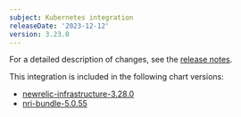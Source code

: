 ```yaml
---
subject: Kubernetes integration
releaseDate: '2023-12-12'
version: 3.23.0
---
```


For a detailed description of changes, see the [release notes](https://github.com/newrelic/nri-kubernetes/releases/tag/v3.23.0).

This integration is included in the following chart versions:

* [newrelic-infrastructure-3.28.0](https://github.com/newrelic/nri-kubernetes/releases/tag/newrelic-infrastructure-3.28.0)
* [nri-bundle-5.0.55](https://github.com/newrelic/helm-charts/releases/tag/nri-bundle-5.0.55)
